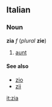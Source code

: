 ==Italian==
===Noun===
'''zia''' ''f'' (''plural'' '''zie''')

#[[aunt]]

====See also====
*[[zio]]
*[[zii]]

[[it:zia]]